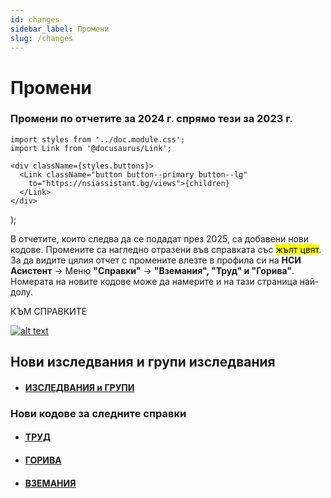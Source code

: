 ```yaml
---
id: changes
sidebar_label: Промени
slug: /changes
---
```


# Промени

### Промени по отчетите за 2024 г. спрямо тези за 2023 г.

```mdx-code-block
import styles from '../doc.module.css';
import Link from '@docusaurus/Link';
```
    <div className={styles.buttons}>
      <Link className="button button--primary button--lg"
        to="https://nsiassistant.bg/views">{children}
      </Link>
    </div>
);

В отчетите, които следва да се подадат през 2025, са добавени нови кодове.
Промените са нагледно отразени във справката със <mark>жълт цвят</mark>. За да видите цялия отчет с промените влезте 
в профила си на **НСИ Асистент** -> Меню **"Справки"** -> **"Вземания", "Труд" и "Горива"**. 
Номерата на новите кодове може да намерите и на тази страница най-долу.

 <ButtonReports>КЪМ СПРАВКИТЕ</ButtonReports> 

[![alt text](image.png)](https://nsiassistant.bg/views)

## Нови изследвания и групи изследвания

* #### [ИЗСЛЕДВАНИЯ и ГРУПИ](/docs/changes2024/new-codes)

### Нови кодове за следните справки

* #### [ТРУД](/docs/changes2024/trud)
* #### [ГОРИВА](/docs/changes2024/goriva)
* #### [ВЗЕМАНИЯ](/docs/changes2024/vzemania)






